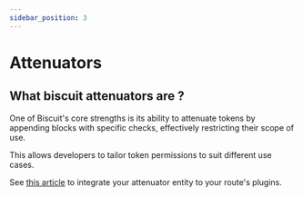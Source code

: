 ```yaml
---
sidebar_position: 3
---
```



# Attenuators

## What biscuit attenuators are ?

One of Biscuit's core strengths is its ability to attenuate tokens by appending blocks with specific checks, effectively restricting their scope of use. 

This allows developers to tailor token permissions to suit different use cases.

See [this article](/docs/plugins/attenuators) to integrate your attenuator entity to your route's plugins.